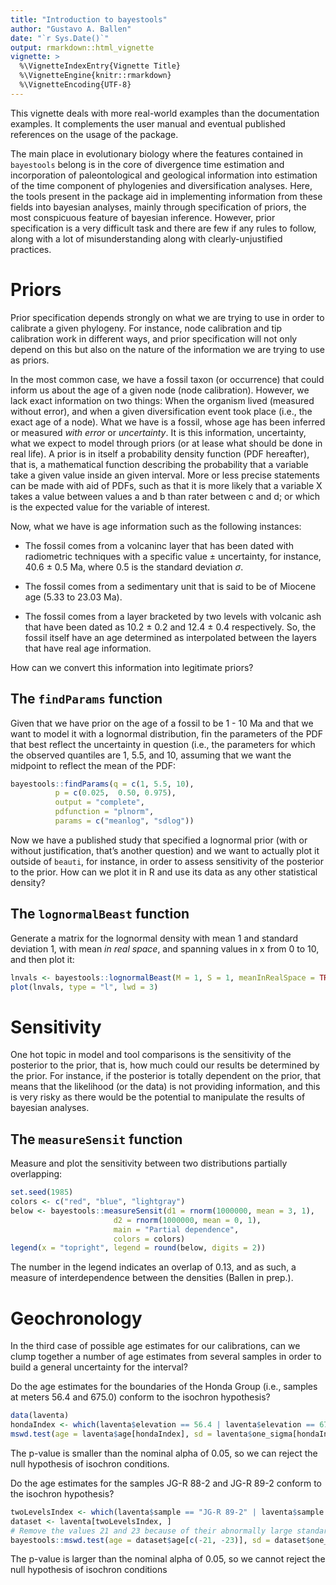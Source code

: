 ```yaml
---
title: "Introduction to bayestools"
author: "Gustavo A. Ballen"
date: "`r Sys.Date()`"
output: rmarkdown::html_vignette
vignette: >
  %\VignetteIndexEntry{Vignette Title}
  %\VignetteEngine{knitr::rmarkdown}
  %\VignetteEncoding{UTF-8}
---
```


This vignette deals with more real-world examples than the documentation examples. It complements the user manual and eventual published references on the usage of the package.

The main place in evolutionary biology where the features contained in `bayestools` belong is in the core of divergence time estimation and incorporation of paleontological and geological information into estimation of the time component of phylogenies and diversification analyses. Here, the tools present in the package aid in implementing information from these fields into bayesian analyses, mainly through specification of priors, the most conspicuous feature of bayesian inference. However, prior specification is a very difficult task and there are few if any rules to follow, along with a lot of misunderstanding along with clearly-unjustified practices.

# Priors

Prior specification depends strongly on what we are trying to use in order to calibrate a given phylogeny. For instance, node calibration and tip calibration work in different ways, and prior specification will not only depend on this but also on the nature of the information we are trying to use as priors. 

In the most common case, we have a fossil taxon (or occurrence) that could inform us about the age of a given node (node calibration). However, we lack exact information on two things: When the organism lived (measured without error), and when a given diversification event took place (i.e., the exact age of a node). What we have is a fossil, whose age has been inferred or measured *with error* or *uncertainty*. It is this information, uncertainty, what we expect to model through priors (or at lease what should be done in real life). A prior is in itself a probability density function (PDF hereafter), that is, a mathematical function describing the probability that a variable take a given value inside an given interval. More or less precise statements can be made with aid of PDFs, such as that it is more likely that a variable X takes a value between values a and b than rater between c and d; or which is the expected value for the variable of interest.

Now, what we have is age information such as the following instances:

* The fossil comes from a volcaninc layer that has been dated with radiometric techniques with a specific value $\pm$ uncertainty, for instance, 40.6 $\pm$ 0.5 Ma, where 0.5 is the standard deviation $\sigma$.

* The fossil comes from a sedimentary unit that is said to be of Miocene age (5.33 to 23.03 Ma).

* The fossil comes from a layer bracketed by two levels with volcanic ash that have been dated as 10.2 $\pm$ 0.2 and 12.4 $\pm$ 0.4 respectively. So, the fossil itself have an age determined as interpolated between the layers that have real age information. 

How can we convert this information into legitimate priors?

## The `findParams` function

Given that we have prior on the age of a fossil to be 1 - 10 Ma and that we want to model it with a lognormal distribution, fin the parameters of the PDF that best reflect the uncertainty in question (i.e., the parameters  for which the observed quantiles are 1, 5.5, and 10, assuming that we want the midpoint to reflect the mean of the PDF:

```r
bayestools::findParams(q = c(1, 5.5, 10),
          p = c(0.025,  0.50, 0.975),
          output = "complete",
          pdfunction = "plnorm",
          params = c("meanlog", "sdlog"))
```

Now we have a published study that specified a lognormal prior (with or without justification, that's another question) and we want to actually plot it outside of `beauti`, for instance, in order to assess sensitivity of the posterior to the prior. How can we plot it in R and use its data as any other statistical density?

## The `lognormalBeast` function

Generate a matrix for the lognormal density with mean 1 and standard deviation 1, with mean *in real space*, and spanning values in x from 0 to 10, and then plot it:

```r
lnvals <- bayestools::lognormalBeast(M = 1, S = 1, meanInRealSpace = TRUE, from = 0, to = 10)
plot(lnvals, type = "l", lwd = 3)
```

# Sensitivity

One hot topic in model and tool comparisons is the sensitivity of the posterior to the prior, that is, how much could our results be determined by the prior. For instance, if the posterior is totally dependent on the prior, that means that the likelihood (or the data) is not providing information, and this is very risky as there would be the potential to manipulate the results of bayesian analyses.

## The `measureSensit` function

Measure and plot the sensitivity between two distributions partially overlapping:

```r
set.seed(1985)
colors <- c("red", "blue", "lightgray")
below <- bayestools::measureSensit(d1 = rnorm(1000000, mean = 3, 1),
                       d2 = rnorm(1000000, mean = 0, 1),
                       main = "Partial dependence",
                       colors = colors)
legend(x = "topright", legend = round(below, digits = 2))
```
The number in the legend indicates an overlap of 0.13, and as such, a measure of interdependence between the densities (Ballen in prep.).

# Geochronology

In the third case of possible age estimates for our calibrations, can we clump together a number of age estimates from several samples in order to build a general uncertainty for the interval?

Do the age estimates for the boundaries of the Honda Group (i.e., samples at meters 56.4 and 675.0) conform to the isochron hypothesis?

```r
data(laventa)
hondaIndex <- which(laventa$elevation == 56.4 | laventa$elevation == 675.0) 
mswd.test(age = laventa$age[hondaIndex], sd = laventa$one_sigma[hondaIndex])
```
The p-value is smaller than the nominal alpha of 0.05, so we can reject the null hypothesis of isochron conditions.

Do the age estimates for the samples JG-R 88-2 and JG-R 89-2 conform to the isochron hypothesis?

```r
twoLevelsIndex <- which(laventa$sample == "JG-R 89-2" | laventa$sample == "JG-R 88-2")
dataset <- laventa[twoLevelsIndex, ]
# Remove the values 21 and 23 because of their abnormally large standard deviations
bayestools::mswd.test(age = dataset$age[c(-21, -23)], sd = dataset$one_sigma[c(-21, -23)])
```

The p-value is larger than the nominal alpha of 0.05, so we cannot reject the null hypothesis of isochron conditions

